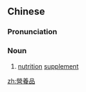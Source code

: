{{also|营养品}}
==Chinese==
{{zh-forms|s=营养品|type=21}}

===Pronunciation===
{{zh-pron
|m=yíngyǎngpǐn
|c=jing4 joeng5 ban2
|cat=n
}}

===Noun===
{{zh-noun}}

# [[nutrition]] [[supplement]]

[[zh:營養品]]
